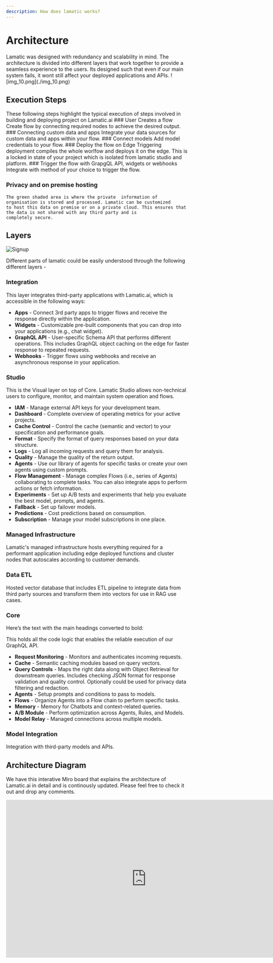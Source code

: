 ```yaml
---
description: How does lamatic works?
---
```


# Architecture
<Callout>
Lamatic was designed with redundancy and scalability in mind. The architecture is divided into different layers that work together to provide a seamless experience to the users.
Its designed such that even if our main system fails, it wont still affect your deployed applications and APIs.
</Callout>
![img_10.png](./img_10.png)

## Execution Steps
These following steps highlight the typical execution of steps involved in building and deploying project on Lamatic.ai
<Steps>
    ### User Creates a flow
    Create flow by connecting required nodes to achieve the desired output.
    ### Connecting custom data and apps
    Integrate your data sources for custom data and apps within your flow.
    ### Connect models
    Add model credentials to your flow.
    ### Deploy the flow on Edge
    Triggering deployment compiles the  whole  worlfow and deploys it on the edge. This is a locked in state of your project which is isolated from lamatic studio and platform.
    ### Trigger the flow with GrapgQL  API, widgets or webhooks
    Integrate with method of your choice to trigger the flow.
</Steps>
### Privacy and on premise hosting

    The green shaded area is where the private  information of organisation is stored and processed. Lamatic can be customized
    to host this data on premise or on a private cloud. This ensures that the data is not shared with any third party and is
    completely secure.


## Layers
![Signup](/public/layer.jpg)

Different parts of lamatic could be easily understood through the following different layers -

### Integration

This layer integrates third-party applications with Lamatic.ai, which is accessible in the following ways:

- **Apps** - Connect 3rd party apps to trigger flows and receive the response directly within the application.
- **Widgets** - Customizable pre-built components that you can drop into your applications (e.g., chat widget).
- **GraphQL API** - User-specific Schema API that performs different operations. This includes GraphQL object caching on the edge for faster response to repeated requests.
- **Webhooks** - Trigger flows using webhooks and receive an asynchronous response in your application.

### Studio

This is the Visual layer on top of Core. Lamatic Studio allows non-technical users to configure, monitor, and maintain system operation and flows.

- **IAM** - Manage external API keys for your development team.
- **Dashboard** - Complete overview of operating metrics for your active projects.
- **Cache Control** - Control the cache (semantic and vector) to your specification and performance goals.
- **Format** - Specify the format of query responses based on your data structure.
- **Logs** - Log all incoming requests and query them for analysis.
- **Quality** - Manage the quality of the return output.
- **Agents** - Use our library of agents for specific tasks or create your own agents using custom prompts.
- **Flow Management** - Manage complex Flows (i.e., series of Agents) collaborating to complete tasks. You can also integrate apps to perform actions or fetch information.
- **Experiments** - Set up A/B tests and experiments that help you evaluate the best model, prompts, and agents.
- **Fallback** - Set up failover models.
- **Predictions** - Cost predictions based on consumption.
- **Subscription** - Manage your model subscriptions in one place.

### Managed Infrastructure

Lamatic's managed infrastructure hosts everything required for a performant application including edge deployed functions and cluster nodes that autoscales according to customer demands.
### Data ETL

Hosted vector database that includes ETL pipeline to integrate data from third party sources and transform them into vectors for use in RAG use cases.
### Core

Here’s the text with the main headings converted to bold:

This holds all the code logic that enables the reliable execution of our GraphQL API.

- **Request Monitoring** - Monitors and authenticates incoming requests.
- **Cache** - Semantic caching modules based on query vectors.
- **Query Controls** - Maps the right data along with Object Retrieval for downstream queries. Includes checking JSON format for response validation and quality control. Optionally could be used for privacy data filtering and redaction.
- **Agents** - Setup prompts and conditions to pass to models.
- **Flows** - Organize Agents into a Flow chain to perform specific tasks.
- **Memory** - Memory for Chatbots and context-related queries.
- **A/B Module** - Perform optimization across Agents, Rules, and Models.
- **Model Relay** - Managed connections across multiple models.



### Model Integration

Integration with third-party models and APIs.

## Architecture  Diagram
We have this interative Miro board that explains the architecture of Lamatic.ai in detail and is continously updated. Please feel free to check it out and drop any comments.

<iframe width="768" height="432" src="https://miro.com/app/live-embed/uXjVKlDyfYc=/?moveToViewport=-952,-3613,1893,1265&embedId=116751400693" frameborder="0" scrolling="no" allow="fullscreen; clipboard-read; clipboard-write" allowfullscreen></iframe>